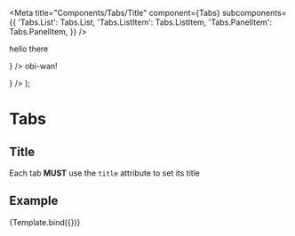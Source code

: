

<Meta
  title="Components/Tabs/Title"
  component={Tabs}
  subcomponents={{
    'Tabs.List': Tabs.List,
    'Tabs.ListItem': Tabs.ListItem,
    'Tabs.PanelItem': Tabs.PanelItem,
  }}
/>

  <Tabs id="unique">
    <Tabs.Panel id="hi" {...args} children={<p>hello there</p>} />
    <Tabs.Panel id="hello" title="tab two" children={<p>obi-wan!</p>} />
  </Tabs>
);

# Tabs

## Title

Each tab **MUST** use the `title` attribute to set its title

## Example

<Canvas>
  <Story name="Title" args={{ title: 'custom title' }}>
    {Template.bind({})}
  </Story>
</Canvas>
